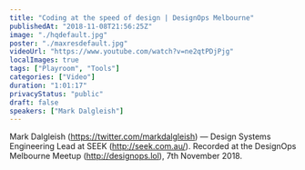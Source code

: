 ```yaml
---
title: "Coding at the speed of design | DesignOps Melbourne"
publishedAt: "2018-11-08T21:56:25Z"
image: "./hqdefault.jpg"
poster: "./maxresdefault.jpg"
videoUrl: "https://www.youtube.com/watch?v=ne2qtPDjPjg"
localImages: true
tags: ["Playroom", "Tools"]
categories: ["Video"]
duration: "1:01:17"
privacyStatus: "public"
draft: false
speakers: ["Mark Dalgleish"]
---
```


Mark Dalgleish (https://twitter.com/markdalgleish) — Design Systems Engineering Lead at SEEK (http://seek.com.au/). Recorded at the DesignOps Melbourne Meetup (http://designops.lol), 7th November 2018.
